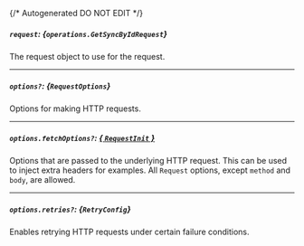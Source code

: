 {/* Autogenerated DO NOT EDIT  */}

##### `request`: *{`operations.GetSyncByIdRequest`}*
The request object to use for the request.
<Collapsible openLabel={Labels.showProperties} closeLabel={Labels.hideProperties}>
    <GetSyncByIdRequest/>
</Collapsible>

---
##### `options?`: *{`RequestOptions`}*
Options for making HTTP requests.

---
##### `options.fetchOptions?`: [*{ `RequestInit` }*](https://developer.mozilla.org/en-US/docs/Web/API/Request/Request#options)
Options that are passed to the underlying HTTP request. This can be used to inject extra headers for examples. All `Request` options, except `method` and `body`, are allowed.

---
##### `options.retries?`: *{`RetryConfig`}*
Enables retrying HTTP requests under certain failure conditions.
<Collapsible openLabel={Labels.showProperties} closeLabel={Labels.hideProperties}>
    <Retryconfig/>
</Collapsible>


